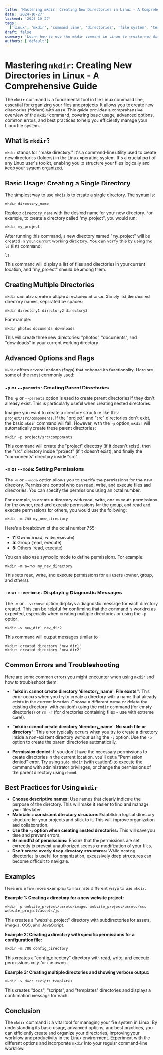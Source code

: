 ```yaml
---
title: 'Mastering mkdir: Creating New Directories in Linux - A Comprehensive Guide'
date: '2024-10-27'
lastmod: '2024-10-27'
tags:
  ['linux', 'mkdir', 'command line', 'directories', 'file system', 'terminal', 'tutorial', 'guide']
draft: false
summary: 'Learn how to use the mkdir command in Linux to create new directories. This comprehensive guide covers basic usage, advanced options, error handling, and best practices for efficient directory management in the Linux terminal.'
authors: ['default']
---
```


# Mastering `mkdir`: Creating New Directories in Linux - A Comprehensive Guide

The `mkdir` command is a fundamental tool in the Linux command line, essential for organizing your files and projects. It allows you to create new directories (folders) with ease. This guide provides a comprehensive overview of the `mkdir` command, covering basic usage, advanced options, common errors, and best practices to help you efficiently manage your Linux file system.

## What is `mkdir`?

`mkdir` stands for "make directory." It's a command-line utility used to create new directories (folders) in the Linux operating system. It's a crucial part of any Linux user's toolkit, enabling you to structure your files logically and keep your system organized.

## Basic Usage: Creating a Single Directory

The simplest way to use `mkdir` is to create a single directory. The syntax is:

```plaintext
mkdir directory_name
```

Replace `directory_name` with the desired name for your new directory. For example, to create a directory called "my_project", you would run:

```plaintext
mkdir my_project
```

After running this command, a new directory named "my_project" will be created in your current working directory. You can verify this by using the `ls` (list) command:

```plaintext
ls
```

This command will display a list of files and directories in your current location, and "my_project" should be among them.

## Creating Multiple Directories

`mkdir` can also create multiple directories at once. Simply list the desired directory names, separated by spaces:

```plaintext
mkdir directory1 directory2 directory3
```

For example:

```plaintext
mkdir photos documents downloads
```

This will create three new directories: "photos", "documents", and "downloads" in your current working directory.

## Advanced Options and Flags

`mkdir` offers several options (flags) that enhance its functionality. Here are some of the most commonly used:

### `-p` or `--parents`: Creating Parent Directories

The `-p` or `--parents` option is used to create parent directories if they don't already exist. This is particularly useful when creating nested directories.

Imagine you want to create a directory structure like this: `project/src/components`. If the "project" and "src" directories don't exist, the basic `mkdir` command will fail. However, with the `-p` option, `mkdir` will automatically create these parent directories:

```plaintext
mkdir -p project/src/components
```

This command will create the "project" directory (if it doesn't exist), then the "src" directory inside "project" (if it doesn't exist), and finally the "components" directory inside "src".

### `-m` or `--mode`: Setting Permissions

The `-m` or `--mode` option allows you to specify the permissions for the new directory. Permissions control who can read, write, and execute files and directories. You can specify the permissions using an octal number.

For example, to create a directory with read, write, and execute permissions for the owner, read and execute permissions for the group, and read and execute permissions for others, you would use the following:

```plaintext
mkdir -m 755 my_new_directory
```

Here's a breakdown of the octal number 755:

- **7:** Owner (read, write, execute)
- **5:** Group (read, execute)
- **5:** Others (read, execute)

You can also use symbolic mode to define permissions. For example:

```plaintext
mkdir -m a=rwx my_new_directory
```

This sets read, write, and execute permissions for all users (owner, group, and others).

### `-v` or `--verbose`: Displaying Diagnostic Messages

The `-v` or `--verbose` option displays a diagnostic message for each directory created. This can be helpful for confirming that the command is working as expected, especially when creating multiple directories or using the `-p` option.

```plaintext
mkdir -v new_dir1 new_dir2
```

This command will output messages similar to:

```
mkdir: created directory 'new_dir1'
mkdir: created directory 'new_dir2'
```

## Common Errors and Troubleshooting

Here are some common errors you might encounter when using `mkdir` and how to troubleshoot them:

- **"mkdir: cannot create directory 'directory_name': File exists"**: This error occurs when you try to create a directory with a name that already exists in the current location. Choose a different name or delete the existing directory (with caution!) using the `rmdir` command (for empty directories) or `rm -r` (for directories containing files - use with extreme care!).

- **"mkdir: cannot create directory 'directory_name': No such file or directory"**: This error typically occurs when you try to create a directory inside a non-existent directory _without_ using the `-p` option. Use the `-p` option to create the parent directories automatically.

- **Permission denied**: If you don't have the necessary permissions to create directories in the current location, you'll get a "Permission denied" error. Try using `sudo mkdir` (with caution!) to execute the command with administrator privileges, or change the permissions of the parent directory using `chmod`.

## Best Practices for Using `mkdir`

- **Choose descriptive names:** Use names that clearly indicate the purpose of the directory. This will make it easier to find and manage your files later.
- **Maintain a consistent directory structure:** Establish a logical directory structure for your projects and stick to it. This will improve organization and collaboration.
- **Use the `-p` option when creating nested directories:** This will save you time and prevent errors.
- **Be mindful of permissions:** Ensure that the permissions are set correctly to prevent unauthorized access or modification of your files.
- **Don't create overly deep directory structures:** While nesting directories is useful for organization, excessively deep structures can become difficult to navigate.

## Examples

Here are a few more examples to illustrate different ways to use `mkdir`:

**Example 1: Creating a directory for a new website project:**

```plaintext
mkdir -p website_project/assets/images website_project/assets/css website_project/assets/js
```

This creates a "website_project" directory with subdirectories for assets, images, CSS, and JavaScript.

**Example 2: Creating a directory with specific permissions for a configuration file:**

```plaintext
mkdir -m 700 config_directory
```

This creates a "config_directory" directory with read, write, and execute permissions only for the owner.

**Example 3: Creating multiple directories and showing verbose output:**

```plaintext
mkdir -v docs scripts templates
```

This creates "docs", "scripts", and "templates" directories and displays a confirmation message for each.

## Conclusion

The `mkdir` command is a vital tool for managing your file system in Linux. By understanding its basic usage, advanced options, and best practices, you can efficiently create and organize your directories, improving your workflow and productivity in the Linux environment. Experiment with the different options and incorporate `mkdir` into your regular command-line workflow.

